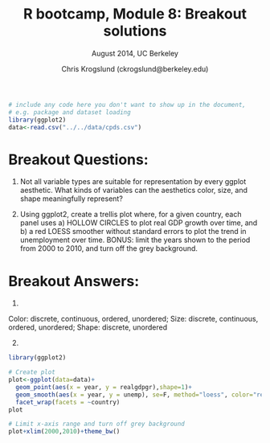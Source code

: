 % R bootcamp, Module 8: Breakout solutions
% August 2014, UC Berkeley
% Chris Krogslund (ckrogslund@berkeley.edu)

```r
# include any code here you don't want to show up in the document,
# e.g. package and dataset loading
library(ggplot2)
data<-read.csv("../../data/cpds.csv")
```

# Breakout Questions:

1) Not all variable types are suitable for representation by every ggplot aesthetic.  What kinds of variables can the aesthetics color, size, and shape meaningfully represent? 

2) Using ggplot2, create a trellis plot where, for a given country, each panel uses a) HOLLOW CIRCLES to plot real GDP growth over time, and b) a red LOESS smoother without standard errors to plot the trend in unemployment over time.  BONUS: limit the years shown to the period from 2000 to 2010, and turn off the grey background.

# Breakout Answers:

1) 

Color: discrete, continuous, ordered, unordered; 
Size: discrete, continuous, ordered, unordered; 
Shape: discrete, unordered

2) 

```r
library(ggplot2)

# Create plot
plot<-ggplot(data=data)+
  geom_point(aes(x = year, y = realgdpgr),shape=1)+
  geom_smooth(aes(x = year, y = unemp), se=F, method="loess", color="red")+
  facet_wrap(facets = ~country)
plot

# Limit x-axis range and turn off grey background
plot+xlim(2000,2010)+theme_bw()
```


